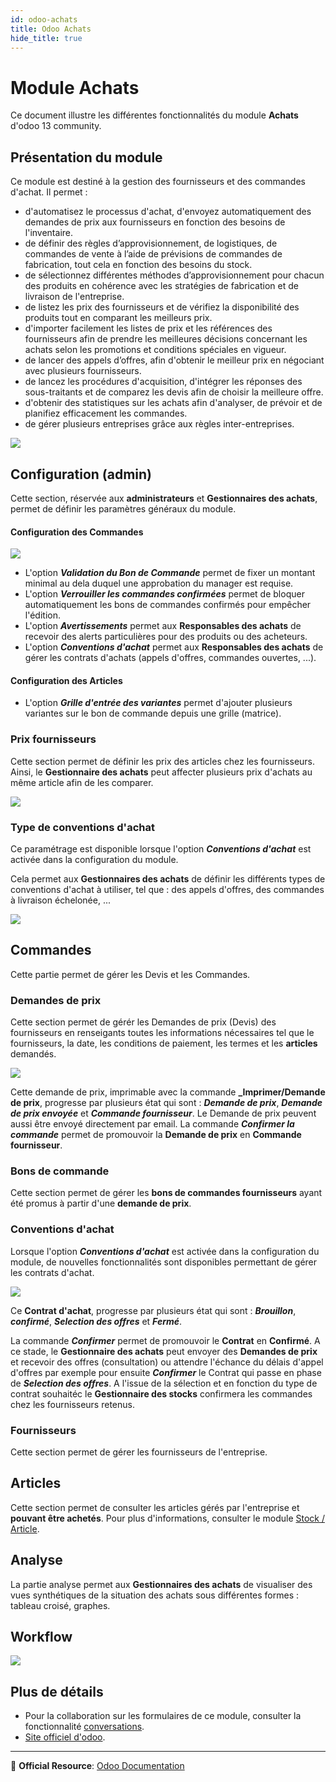 ```yaml
---
id: odoo-achats
title: Odoo Achats
hide_title: true
---
```


<h1 style={{ fontSize: '20px', fontWeight: 'bold'}}>Module Achats</h1>


Ce document illustre les différentes fonctionnalités du module **Achats** d'odoo 13 community.

## Présentation du module

Ce module est destiné à la gestion des fournisseurs et des commandes d'achat. Il permet :

- d'automatisez le processus d'achat, d'envoyez automatiquement des demandes de prix aux fournisseurs
en fonction des besoins de l'inventaire.
- de définir des règles d’approvisionnement, de logistiques, de commandes de vente à l’aide de prévisions de commandes de fabrication, tout cela en fonction des besoins du stock.
- de sélectionnez différentes méthodes d’approvisionnement pour chacun des produits en cohérence avec les stratégies de fabrication et de livraison de l'entreprise.
- de listez les prix des fournisseurs et de vérifiez la disponibilité des produits tout en comparant les meilleurs prix.
- d'importer facilement les listes de prix et les références des fournisseurs afin de prendre les meilleures décisions concernant les achats selon les promotions et conditions spéciales en vigueur.
- de lancer des appels d’offres, afin d'obtenir le meilleur prix en négociant avec plusieurs fournisseurs.
- de lancez les procédures d'acquisition, d'intégrer les réponses des sous-traitants et de comparez les devis afin de choisir la meilleure offre.
- d'obtenir des statistiques sur les achats afin d'analyser, de prévoir et de planifiez efficacement les commandes.
- de gérer plusieurs entreprises grâce aux règles inter-entreprises.

![](./images/achats-overview.png)

## Configuration (admin)

Cette section, réservée aux **administrateurs** et **Gestionnaires des achats**, permet de définir les paramètres généraux du module.

#### Configuration des Commandes

![](./images/achats-config-commandes.png)

- L'option **_Validation du Bon de Commande_** permet de fixer un montant minimal au dela duquel une approbation du manager est requise.
- L'option **_Verrouiller les commandes confirmées_** permet de bloquer automatiquement les bons de commandes confirmés pour empêcher l'édition.
- L'option **_Avertissements_** permet aux **Responsables des achats** de recevoir des alerts particulières pour des produits ou des acheteurs.
- L'option **_Conventions d'achat_** permet aux **Responsables des achats** de gérer les contrats d'achats (appels d'offres, commandes ouvertes, ...).

#### Configuration des Articles

- L'option **_Grille d'entrée des variantes_** permet d'ajouter plusieurs variantes sur le bon de commande depuis une grille (matrice).

### Prix fournisseurs

Cette section permet de définir les prix des articles chez les fournisseurs. Ainsi, le **Gestionnaire des achats** peut affecter plusieurs prix d'achats au même article afin de les comparer.

![](./images/achats-prix-fournisseurs.png)

### Type de conventions d'achat

Ce paramétrage est disponible lorsque l'option **_Conventions d'achat_** est activée dans la configuration du module.

Cela permet aux **Gestionnaires des achats** de définir les différents types de conventions d'achat à utiliser, tel que : des appels d'offres, des commandes à livraison échelonée, ...

![](./images/achats-config-type-convention.png)

## Commandes

Cette partie permet de gérer les Devis et les Commandes.

### Demandes de prix

Cette section permet de gérér les Demandes de prix (Devis) des fournisseurs en renseigants toutes les informations nécessaires tel que le fournisseurs, la date, les conditions de paiement, les termes et les **articles** demandés.

![](./images/achats-demande-prix.png)

Cette demande de prix, imprimable avec la commande **_Imprimer/Demande de prix**, progresse par plusieurs état qui sont : **_Demande de prix_**, **_Demande de prix envoyée_** et **_Commande fournisseur_**. Le Demande de prix peuvent aussi être envoyé directement par email. La commande **_Confirmer la commande_** permet de promouvoir la **Demande de prix** en **Commande fournisseur**.

### Bons de commande

Cette section permet de gérer les **bons de commandes fournisseurs** ayant été promus à partir d'une **demande de prix**.

### Conventions d'achat

Lorsque l'option **_Conventions d'achat_** est activée dans la configuration du module, de nouvelles fonctionnalités sont disponibles permettant de gérer les contrats d'achat.

![](./images/achats-contrat-achat.png)

Ce **Contrat d'achat**, progresse par plusieurs état qui sont : **_Brouillon_**, **_confirmé_**, **_Selection des offres_** et **_Fermé_**. 

La commande **_Confirmer_** permet de promouvoir le **Contrat** en **Confirmé**. A ce stade, le **Gestionnaire des achats** peut envoyer des **Demandes de prix** et recevoir des offres (consultation) ou attendre l'échance du délais d'appel d'offres par exemple pour ensuite **_Confirmer_** le Contrat qui passe en phase de **_Selection des offres_**. A l'issue de la sélection et en fonction du type de contrat souhaitéc le **Gestionnaire des stocks** confirmera les commandes chez les fournisseurs retenus.

### Fournisseurs

Cette section permet de gérer les fournisseurs de l'entreprise.

## Articles

Cette section permet de consulter les articles gérés par l'entreprise et **pouvant être achetés**. Pour plus d'informations, consulter le module [Stock / Article](./odoo-stock.mdx#articles).

## Analyse

La partie analyse permet aux **Gestionnaires des achats** de visualiser des vues synthétiques de la situation des achats sous différentes formes : tableau croisé, graphes.

## Workflow

![](./diagrams/exports/activity-achats/activity-achats.png)

## Plus de détails

- Pour la collaboration sur les formulaires de ce module, consulter la fonctionnalité [conversations](./odoo-conversations.mdx).
- [Site officiel d'odoo](https://www.odoo.com/fr_FR/page/purchase).

----
🔗 **Official Resource**: [Odoo Documentation](https://www.odoo.com/documentation)

